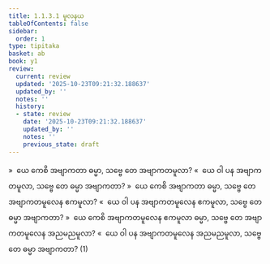 ```yaml
---
title: 1.1.3.1 မူလနယ
tableOfContents: false
sidebar:
  order: 1
type: tipitaka
basket: ab
book: y1
review:
  current: review
  updated: '2025-10-23T09:21:32.188637'
  updated_by: ''
  notes: ''
  history:
  - state: review
    date: '2025-10-23T09:21:32.188637'
    updated_by: ''
    notes: ''
    previous_state: draft
---
```



<ReviewStatus review={frontmatter.review} showDetails={true} />

<HypothesisAnnotation frontmatter={frontmatter} />

<DynamicBreadcrumb />

<Division number="25" book="y1" e="ch" v="33" p="3">

<Paragraph number="50" book="y1">
»  ယေ ကေစိ အဗျာကတာ ဓမ္မာ, သဗ္ဗေ တေ အဗျာကတမူလာ?
</Paragraph>

<Paragraph number="51" book="y1">
«  ယေ ဝါ ပန အဗျာကတမူလာ, သဗ္ဗေ တေ ဓမ္မာ အဗျာကတာ?
</Paragraph>

</Division>
<Division number="26" book="y1" e="ch" v="33" p="4">

<Paragraph number="52" book="y1">
»  ယေ ကေစိ အဗျာကတာ ဓမ္မာ, သဗ္ဗေ တေ အဗျာကတမူလေန ဧကမူလာ?
</Paragraph>

<Paragraph number="53" book="y1">
«  ယေ ဝါ ပန အဗျာကတမူလေန ဧကမူလာ, သဗ္ဗေ တေ ဓမ္မာ အဗျာကတာ?
</Paragraph>

</Division>
<Division number="27" book="y1" e="ch" v="33" p="4">

<Paragraph number="54" book="y1">
»  ယေ ကေစိ အဗျာကတမူလေန ဧကမူလာ ဓမ္မာ, သဗ္ဗေ တေ အဗျာကတမူလေန အညမညမူလာ?
</Paragraph>

<Paragraph number="55" book="y1">
«  ယေ ဝါ ပန အဗျာကတမူလေန အညမညမူလာ, သဗ္ဗေ တေ ဓမ္မာ အဗျာကတာ? (1)
</Paragraph>
</Division>